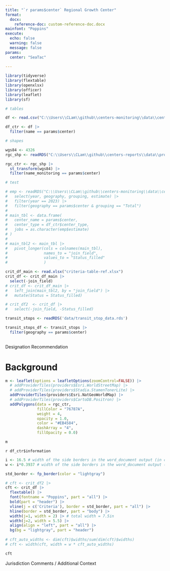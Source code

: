 ```yaml
---
title: "`r params$center` Regional Growth Center"
format:
  docx:
    reference-doc: custom-reference-doc.docx
mainfont: "Poppins"
execute: 
  echo: false
  warning: false
  message: false
params:
  center: "SeaTac"
 
---
```


```r
library(tidyverse)
library(flextable)
library(openxlsx)
library(officer)
library(leaflet)
library(sf)
```

```r

# tables

df <- read.csv("C:\\Users\\CLam\\github\\centers-monitoring\\data\\centers_information.csv")

df_ctr <- df |> 
  filter(name == params$center)

# shapes

wgs84 <- 4326
rgc_shp <- readRDS("C:\\Users\\CLam\\github\\centers-reports\\data\\proposed_rgcs.rds")

rgc_ctr <- rgc_shp |>
  st_transform(wgs84) |> 
  filter(name_monitoring == params$center)

# test

# emp <- readRDS("C:\\Users\\CLam\\github\\centers-monitoring\\data\\centers_employment.rds") |> 
#   select(year, geography, grouping, estimate) |> 
#   filter(year == 2023) |> 
#   filter(geography == params$center & grouping == "Total")
# 
# main_tbl <- data.frame(
#   center_name = params$center,
#   center_type = df_ctr$center_type,
#   jobs = as.character(emp$estimate)
# )
# 
# main_tbl2 <- main_tbl |> 
#   pivot_longer(cols = colnames(main_tbl),
#                names_to = "join_field",
#                values_to = "Status_filled"
#                )

crit_df_main <- read.xlsx("criteria-table-ref.xlsx")
crit_df <- crit_df_main |>
  select(-join_field)
# crit_df <- crit_df_main |> 
#   left_join(main_tbl2, by = "join_field") |> 
#   mutate(Status = Status_filled)

# crit_df2  <- crit_df |> 
#   select(-join_field, -Status_filled)

```

```r
transit_stops <- readRDS('data/transit_stop_data.rds')

transit_stops_df <- transit_stops |> 
  filter(geography == params$center)
  

```

:::{custom-style="Designation Recommendation"}
Designation Recommendation
:::

# Background

```r

m <- leaflet(options = leafletOptions(zoomControl=FALSE)) |>
  # addProviderTiles(providers$Esri.WorldStreetMap) |>
  # addProviderTiles(providers$Stadia.StamenTonerLite) |>
  addProviderTiles(providers$Esri.NatGeoWorldMap) |>
  # addProviderTiles(providers$CartoDB.Positron) |>
  addPolygons(data = rgc_ctr,
              fillColor = "76787A",
              weight = 4,
              opacity = 1.0,
              color = "#EB4584",
              dashArray = "4",
              fillOpacity = 0.0)

m
```

`r df_ctr$information`

```r

i <- 16.5 # width of the side borders in the word_document output (in centimeters)
w <- i*0.3937 # width of the side borders in the word_document output (in inches)

```

```r

std_border <- fp_border(color = "lightgray")

# cft <- crit_df2 |>
cft <- crit_df |>
  flextable() |> 
  font(fontname = "Poppins", part = "all") |> 
  bold(part = "header") |>
  vline(j = c('Criteria'), border = std_border, part = "all") |> 
  hline(border = std_border, part = "body") |> 
  width(j=1, width = 2) |> # total width = 7.5in
  width(j=2, width = 5.5) |> 
  align(align = "left", part = "all") |> 
  bg(bg = "lightgray", part = "header")
  
# cft_auto_widths <- dim(cft)$widths/sum(dim(cft)$widths)
# cft <- width(cft, width = w * cft_auto_widths) 

cft
```


:::{custom-style="Comment Header"}
Jurisdiction Comments / Additional Context
:::





